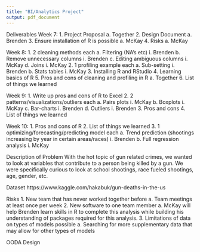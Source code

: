 ```yaml
---
title: "BI/Analytics Project"
output: pdf_document
---
```


Deliverables
Week 7:
1.	Project Proposal
a.	Together
2.	Design Document
a.	Brenden
3.	Ensure installation of R is possible
a.	McKay
4.	Risks
a.	McKay

Week 8:
1.	2 cleaning methods each
a.	Filtering (NA’s etc)
i.	Brenden
b.	Remove unnecessary columns
i.	Brenden
c.	Editing ambiguous columns
i.	McKay
d.	Joins
i.	McKay
2.	1 profiling example each
a.	Sub-setting
i.	Brenden
b.	Stats tables
i.	McKay
3.	Installing R and RStudio
4.	Learning basics of R
5.	Pros and cons of cleaning and profiling in R
a.	Together
6.	List of things we learned

Week 9:
1.	Write up pros and cons of R to Excel
2.	2 patterns/visualizations/outliers each
a.	Pairs plots
i.	McKay
b.	Boxplots
i.	McKay
c.	Bar-charts
i.	Brenden
d.	Outliers
i.	Brenden
3.	Pros and cons
4.	List of things we learned

Week 10:
1.	Pros and cons of R
2.	List of things we learned
3.	1 optimizing/forecasting/predicting model each
a.	Trend prediction (shootings increasing by year in certain areas/races)
i.	Brenden
b.	Full regression analysis
i.	McKay

Description of Problem
With the hot topic of gun related crimes, we wanted to look at variables that contribute to a person being killed by a gun. We were specifically curious to look at school shootings, race fueled shootings, age, gender, etc.

Dataset
https://www.kaggle.com/hakabuk/gun-deaths-in-the-us

Risks
1.	New team that has never worked together before
a.	Team meetings at least once per week
2.	New software to one team member
a.	McKay will help Brenden learn skills in R to complete this analysis while building his understanding of packages required for this analysis.
3.	Limitations of data on types of models possible
a.	Searching for more supplementary data that may allow for other types of models


OODA Design
